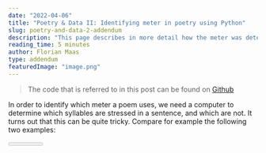 ```yaml
---
date: "2022-04-06"
title: "Poetry & Data II: Identifying meter in poetry using Python"
slug: poetry-and-data-2-addendum
description: "This page describes in more detail how the meter was determined with python for the analysis in 'Poetry & Data II: Meter'"
reading_time: 5 minutes
author: Florian Maas
type: addendum
featuredImage: "image.png"
---
```



> The code that is referred to in this post can be found on <a href="https://github.com/fpgmaas/poems/blob/master/src/meter.py" target="_blank">Github</a>

In order to identify which meter a poem uses, we need a computer to determine which syllables are stressed in a
sentence, and which are not. It turns out that this can be quite tricky. Compare for example the following two examples:


<Meter data={meterData1} />


<Meter data={meterData3} />

Both examples contain the word "have", but in the first example it was unstressed, while in the latter example it's
stressed. Why? Beats me. It's just what happens in my head when I read it. Sadly, that's not very useful information for
a computer. It turns out that the problem of teaching a computer to find the right
[scansion](https://en.wikipedia.org/wiki/Scansion) (marking the stressed and unstressed syllables) is quite a complex
one. I found a Python library called
[pronouncing](https://pronouncing.readthedocs.io/en/latest/tutorial.html#counting-syllables) that can help determine the
stressed and unstressed syllables of a single word. For example:

```python
import pronouncing
pronounciation = pronouncing.phones_for_word('have')
pronouncing.stresses(pronounciation[0])
> 1
```

```python
import pronouncing
pronounciation = pronouncing.phones_for_word('another')
pronouncing.stresses(pronounciation[0])
> 010
```

where `1` denotes a stressed syllable, and `0` denotes an unstressed syllable. For "have", it gives us a single stressed
syllable, which as we saw in the example may or may not be correct based on the context. For "another" it returns `010`,
which is in line with the scansion of our second example. I think this is correct regardless of context; try to
pronounce "another" like "ANother" or "anothER" and you'll understand why.

So we are definitely not going to get a perfect scansion for each poem by simply using this `pronouncing` library.
However, I came up with a method to use it to at least get the poem's primary meter:

- For each line, determine the scansion by determining the scansion for each word. This will give us a string of 0's and 1's.
- Divide the lines of the poem into groups by the amounts of syllables per line. (So for example, lines with 9 syllables
  are grouped together)
- Try to find the closest match for each line in a set of known meters, also represented as 0's and 1's.
- Per group, find the most found known meter.
- Now we have a set of meters that together make up the meter of the poem.

There are a few more steps in this process to make it work. In the [first post]('/blog/poetry-and-data-1') on this
subject, we saw that sprog quite often splits a line over two or even more lines. For example;


<Meter data={meterData4} />

To accurately determine the meter of the poem, we could recognize that the latter two lines are actually one line split
into two, and if we merge them back together we get two lines with the same meter:


<Meter data={meterData5} />

Now we recognize this as being anapestic tetrameter, with the first unstressed syllable omitted. This is called iambic
substitution, since the first anapestic foot is replaced with an iambic foot.

In my code I have built a function that looks for these kind of lines and combines them; it looks for lines that
together have the same amount of syllables as a longer line in that poem (in this example 6 + 5 = 11). If such a set of
lines is found, they are merged into a single line. I'm not 100% sure if this is the right thing to do when analyzing
the meter in a poem, but it does seem to make a lot of sense to me. Besides, if poets get to split lines and call that
'artistic freedom', I think data scientists are allowed some 'scientific freedom' and merge them back together.

Now, I can talk a lot more about this process, since it took me quite some time to build something that performs
satisfactorily, but I propose we just continue with applying the logic to sprog's poems and take a look at the results!
You can do so by returning to [this post](/blog/poetry-and-data-2#poetic-meter-in-the-poems-by-upoem_for_your_sprog).
